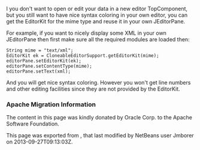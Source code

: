 <!--

    Licensed to the Apache Software Foundation (ASF) under one
    or more contributor license agreements.  See the NOTICE file
    distributed with this work for additional information
    regarding copyright ownership.  The ASF licenses this file
    to you under the Apache License, Version 2.0 (the
    "License"); you may not use this file except in compliance
    with the License.  You may obtain a copy of the License at

      http://www.apache.org/licenses/LICENSE-2.0

    Unless required by applicable law or agreed to in writing,
    software distributed under the License is distributed on an
    "AS IS" BASIS, WITHOUT WARRANTIES OR CONDITIONS OF ANY
    KIND, either express or implied.  See the License for the
    specific language governing permissions and limitations
    under the License.

-->
I you don't want to open or edit your data in a new editor TopComponent, but you still want to have nice syntax coloring in your own editor, you can get the EditorKit for the mime type and reuse it in your own JEditorPane.

For example, if you want to nicely display some XML in your own JEditorPane then first make sure all the required modules are loaded then:

 String mime = "text/xml";
 EditorKit ek = CloneableEditorSupport.getEditorKit(mime);
 editorPane.setEditorKit(ek);
 editorPane.setContentType(mime);
 editorPane.setText(xml);

And you will get nice syntax coloring. However you won't get line numbers and other editing facilities since they are not provided by the EditorKit.

===Apache Migration Information===

The content in this page was kindly donated by Oracle Corp. to the
Apache Software Foundation.

This page was exported from , 
that last modified by NetBeans user Jmborer 
on 2013-09-27T09:13:03Z.

